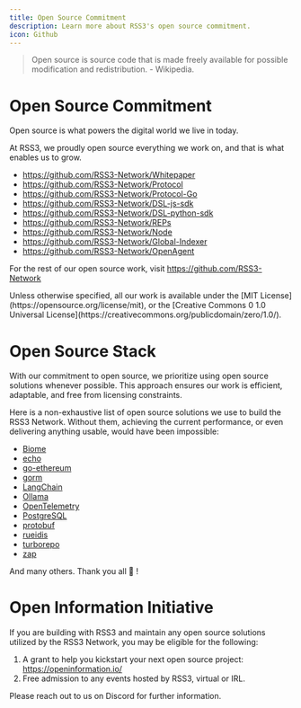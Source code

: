 ```yaml
---
title: Open Source Commitment
description: Learn more about RSS3's open source commitment.
icon: Github
---
```


> Open source is source code that is made freely available for possible modification and redistribution. - Wikipedia.


# Open Source Commitment

Open source is what powers the digital world we live in today.

At RSS3, we proudly open source everything we work on, and that is what enables us to grow.

- https://github.com/RSS3-Network/Whitepaper
- https://github.com/RSS3-Network/Protocol
- https://github.com/RSS3-Network/Protocol-Go
- https://github.com/RSS3-Network/DSL-js-sdk
- https://github.com/RSS3-Network/DSL-python-sdk
- https://github.com/RSS3-Network/REPs
- https://github.com/RSS3-Network/Node
- https://github.com/RSS3-Network/Global-Indexer
- https://github.com/RSS3-Network/OpenAgent

For the rest of our open source work, visit https://github.com/RSS3-Network

<Callout>
  Unless otherwise specified, all our work is available under the [MIT License](https://opensource.org/license/mit), or the [Creative Commons 0 1.0 Universal License](https://creativecommons.org/publicdomain/zero/1.0/).
</Callout>

# Open Source Stack

With our commitment to open source, we prioritize using open source solutions whenever possible. This approach ensures our work is efficient, adaptable, and free from licensing constraints.

Here is a non-exhaustive list of open source solutions we use to build the RSS3 Network. Without them, achieving the current performance, or even delivering anything usable, would have been impossible:

- [Biome](https://github.com/biomejs/biome)
- [echo](https://github.com/labstack/echo)
- [go-ethereum](https://github.com/ethereum/go-ethereum)
- [gorm](https://gorm.io/)
- [LangChain](https://langchain.com/)
- [Ollama](https://ollama.com/)
- [OpenTelemetry](https://opentelemetry.io/)
- [PostgreSQL](https://www.postgresql.org/)
- [protobuf](https://protobuf.dev/)
- [rueidis](https://github.com/redis/rueidis)
- [turborepo](https://turbo.build/repo/docs)
- [zap](https://github.com/uber-go/zap)

And many others. Thank you all 🎉 !

# Open Information Initiative

If you are building with RSS3 and maintain any open source solutions utilized by the RSS3 Network, you may be eligible for the following:

1. A grant to help you kickstart your next open source project: https://openinformation.io/
2. Free admission to any events hosted by RSS3, virtual or IRL.

Please reach out to us on Discord for further information.

